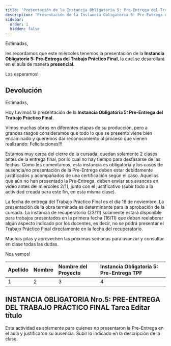```yaml
---
title: 'Presentación de la Instancia Obligatoria 5: Pre-Entrega del Trabajo Práctico Final'
description: 'Presentación de la Instancia Obligatoria 5: Pre-Entrega del Trabajo Práctico Final'
sidebar:
  order: 1
  hidden: false
---
```



Estimadxs,

les recordamos que este miércoles tenemos la presentación de la **Instancia Obligatoria 5: Pre-Entrega del Trabajo Práctico Final**, la cual se desarollará en el aula de manera **presencial**.

Lxs esperamos!

## Devolución

Estimadxs,

Hoy tuvimos la presentación de la **Instancia Obligatoria 5: Pre-Entrega del Trabajo Práctico Final**.

Vimos muchas obras en diferentes etapas de su producción, pero a grandes rasgos consideramos que todo lo que se presentó viene bien encaminado y queremos dar reconocimiento al proceso que vienen realizando: Felicitaciones!!!

Estamos muy cerca del cierre de la cursada: quedan solamente  2 clases antes de la entrega final, por lo cual no hay tiempo para desfasarse de las fechas. Como les comentamos, esta instancia es obligatoria y los casos de ausencia/no presentación de la Pre-Entrega deben estar debidamente justificados y acompañados de una certificación según el caso. Aquellos que aún no han presentado la Pre-Entrega, deben enviar sus avances en video antes del miércoles 2/11, junto con el justificativo (subir todo a la actividad creada para este fin, en esta misma clase).

La fecha de entrega del Trabajo Práctico Final es el día 16 de noviembre. La presentación de la obra terminada es determinante para la aprobación de la cursada. La instancia de recuperatorio (23/11) solamente estará disponible para trabajos presentados en la primera fecha (16/11) que deban reelaborar algún aspecto indicado por los docentes, es decir, no se podrá presentar el Trabajo Práctico Final directamente en la fecha del recuperatorio.

Muchas pilas y aprovechen las próximas semanas para avanzar y consultar en clase todas las dudas.

Nos vemos!

| Apellido | Nombre | Nombre del Proyecto |	Instancia Obligatoria 5: Pre-Entrega TPF |
| :------- | :----- | :------------------ | :--------------------------------------- |
| 1        | 2      | 3                   | 4                                        |

## INSTANCIA OBLIGATORIA Nro.5: PRE-ENTREGA DEL TRABAJO PRÁCTICO FINAL Tarea Editar título

Esta actividad es solamente para quienes no presentaron la Pre-Entrega en el aula y justificaron su ausencia.
Subir lo indicado en la descripción de la clase.
